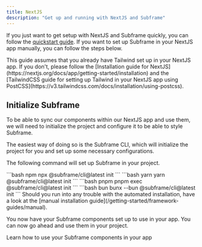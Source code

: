 ```yaml
---
title: NextJS
description: "Get up and running with NextJS and Subframe"
---
```


If you just want to get setup with NextJS and Subframe quickly, you can follow the [quickstart guide](/getting-started/quickstart). If you want to set up Subframe in your NextJS app manually, you can follow the steps below.

<Note>
    This guide assumes that you already have Tailwind set up in your NextJS app. If you don't, please follow the [Installation guide for NextJS](https://nextjs.org/docs/app/getting-started/installation) and the [TailwindCSS guide for setting up Tailwind in your NextJS app using PostCSS](https://v3.tailwindcss.com/docs/installation/using-postcss).
</Note>

## Initialize Subframe

To be able to sync our components within our NextJS app and use them, we will need to initialize the project and configure it to be able to style Subframe.

The easiest way of doing so is the Subframe CLI, which will initialize the project for you and set up some necessary configurations.

The following command will set up Subframe in your project.

<CodeGroup>
    ```bash npm
    npx @subframe/cli@latest init
    ```
    ```bash yarn
    yarn @subframe/cli@latest init
    ```
    ```bash pnpm
    pnpm exec @subframe/cli@latest init
    ```
    ```bash bun
    bunx --bun @subframe/cli@latest init
    ```
</CodeGroup>

<Info>
    Should you run into any trouble with the automated installation, have a look at the [manual installation guide](/getting-started/framework-guides/manual).
</Info>

You now have your Subframe components set up to use in your app. You can now go ahead and use them in your project.

<Card title="Using components" href="/developing-with-subframe/basics/using-components">
    Learn how to use your Subframe components in your app
</Card>